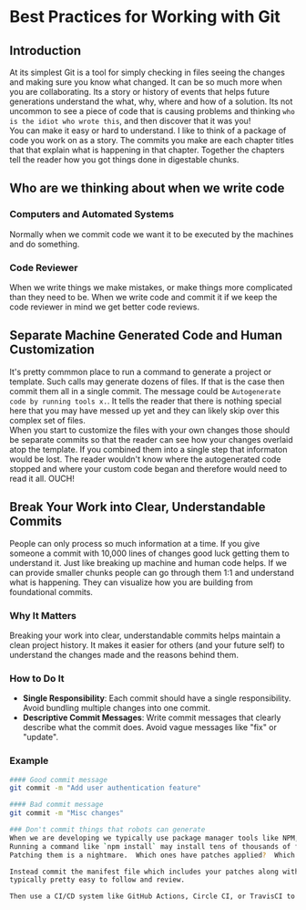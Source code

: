 # Best Practices for Working with Git

## Introduction
At its simplest Git is a tool for simply checking in files seeing the changes and making sure you know what changed. It can be so much more when you are collaborating. Its a story or history of events that helps future generations understand the what, why, where and how of a solution. Its not uncommon to see a piece of code that is causing problems and thinking `who is the idiot who wrote this`, and then discover that it was you!   
You can make it easy or hard to understand.  I like to think of a package of code you work on as a story.  The commits you make are each chapter titles that that explain what is happening in that chapter.  Together the chapters tell the reader how you got things done in digestable chunks.


## Who are we thinking about when we write code

### Computers and Automated Systems
Normally when we commit code we want it to be executed by the machines and do something. 

### Code Reviewer
When we write things we make mistakes, or make things more complicated than they need to be.  When we write code and commit it if we keep the code reviewer in mind we get better code reviews. 

## Separate Machine Generated Code and Human Customization
It's pretty commmon place to run a command to generate a project or template.  Such calls may generate dozens of files.  If that is the case then commit them all in a single commit.  The message could be `Autogenerate code by running tools x.`. It tells the reader that there is nothing special here that you may have messed up yet and they can likely skip over this complex set of files.  
When you start to customize the files with your own changes those should be separate commits so that the reader can see how your changes overlaid atop the template.  If you combined them into a single step that informaton would be lost.  The reader wouldn't know where the autogenerated code stopped and where your custom code began and therefore would need to read it all.  OUCH!

## Break Your Work into Clear, Understandable Commits
People can only process so much information at a time.  If you give someone a commit with 10,000 lines of changes good luck getting them to understand it. Just like breaking up machine and human code helps.  If we can provide smaller chunks people can go through them 1:1 and understand what is happening.  They can visualize how you are building from foundational commits. 


### Why It Matters

Breaking your work into clear, understandable commits helps maintain a clean project history. It makes it easier for others (and your future self) to understand the changes made and the reasons behind them.

### How to Do It

- **Single Responsibility**: Each commit should have a single responsibility. Avoid bundling multiple changes into one commit.
- **Descriptive Commit Messages**: Write commit messages that clearly describe what the commit does. Avoid vague messages like "fix" or "update".

### Example

```sh
#### Good commit message
git commit -m "Add user authentication feature"

#### Bad commit message
git commit -m "Misc changes"

### Don't commit things that robots can generate
When we are developing we typically use package manager tools like NPM, Composer, Go Packages, Terraform Plugins, etc.  
Running a command like `npm install` may install tens of thousands of files.  Commiting them is a headache.  
Patching them is a nightmare.  Which ones have patches applied?  Which ones need them?  How do I code review it?  

Instead commit the manifest file which includes your patches along with any lock file. Any changes to those 2 files are
typically pretty easy to follow and review.  

Then use a CI/CD system like GitHub Actions, Circle CI, or TravisCI to run npm install for you and build a `deployment artifact` with your custom code AND the robot downloaded or compiled pieces!